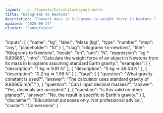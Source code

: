 ```yaml
---
layout: ../../layouts/CalculatorLayout.astro
title: "Kilograms to Newtons"
description: "Convert mass in kilograms to weight force in Newtons."
updated: "2025-09-27"
cluster: "Conversions"
---
```



  "inputs": [
    {
      "name": "kg",
      "label": "Mass (kg)",
      "type": "number",
      "step": "any",
      "placeholder": "10"
    }
  ],
  "slug": "kilograms-to-newtons",
  "title": "Kilograms to Newtons",
  "locale": "en",
  "unit": "N",
  "expression": "kg * 9.80665",
  "intro": "Calculate the weight force of an object in Newtons from its mass in kilograms assuming standard Earth gravity.",
  "examples": [
    { "description": "1 kg ⇒ 9.81 N" },
    { "description": "5 kg ⇒ 49.03 N" },
    { "description": "0.2 kg ⇒ 1.96 N" }
  ],
  "faqs": [
    { "question": "What gravity constant is used?", "answer": "The calculator uses standard gravity of 9.80665 m/s²." },
    { "question": "Can I input decimal masses?", "answer": "Yes, decimals are accepted." },
    { "question": "Is this valid on other planets?", "answer": "No, the result is specific to Earth's gravity." }
  ],
  "disclaimer": "Educational purposes only. Not professional advice.",
  "cluster": "Conversions"
}

<Calculator schema={schema} />
